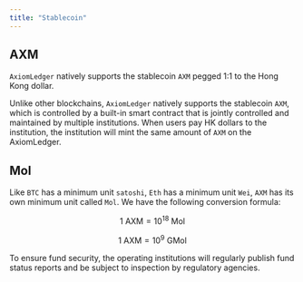 ```yaml
---
title: "Stablecoin"
---
```


## AXM

`AxiomLedger` natively supports the stablecoin `AXM` pegged 1:1 to the Hong Kong dollar.

Unlike other blockchains, `AxiomLedger` natively supports the stablecoin `AXM`, which is controlled by a built-in smart
contract that is jointly controlled and maintained by multiple institutions. When users pay HK dollars to the
institution, the institution will mint the same amount of `AXM` on the AxiomLedger.

## Mol

Like `BTC` has a minimum unit `satoshi`, `Eth` has a minimum unit `Wei`, `AXM` has its own minimum unit called `Mol`.
We have the following conversion formula:

$$ 1 \text{ AXM} = 10^{18} \text{ Mol} $$

$$ 1 \text{ AXM} = 10^{9} \text{ GMol} $$

To ensure fund security, the operating institutions will regularly publish fund status reports and be subject to
inspection by regulatory agencies.
